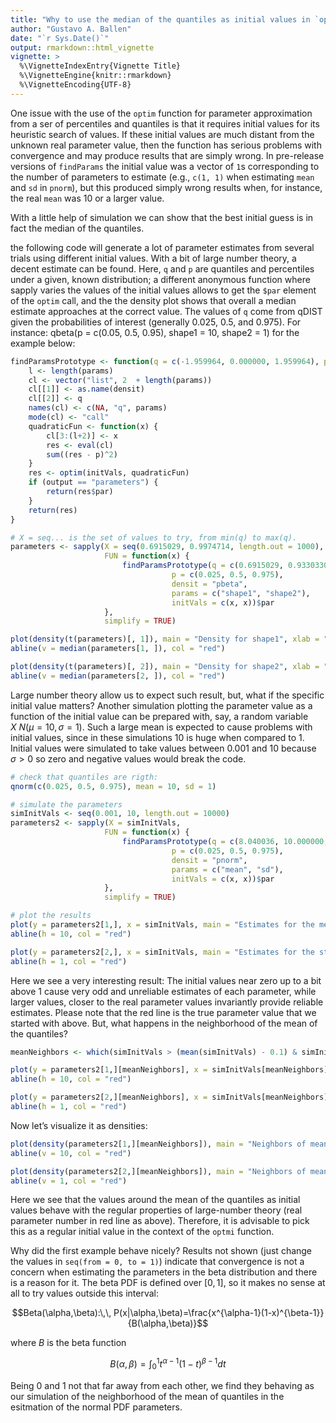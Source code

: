 ```yaml
---
title: "Why to use the median of the quantiles as initial values in `optim?`"
author: "Gustavo A. Ballen"
date: "`r Sys.Date()`"
output: rmarkdown::html_vignette
vignette: >
  %\VignetteIndexEntry{Vignette Title}
  %\VignetteEngine{knitr::rmarkdown}
  %\VignetteEncoding{UTF-8}
---
```


One issue with the use of the `optim` function for parameter approximation from a ser of percentiles and quantiles is that it requires initial values for its heuristic search of values. If these initial values are much distant from the unknown real parameter value, then the function has serious problems with convergence and may produce results that are simply wrong. In pre-release versions of `findParams` the initial value was a vector of `1`s corresponding to the number of parameters to estimate (e.g., `c(1, 1)` when estimating `mean` and `sd` in `pnorm`), but this produced simply wrong results when, for instance, the real `mean` was 10 or a larger value.

With a little help of simulation we can show that the best initial guess is in fact the median of the quantiles.

the following code will generate a lot of parameter estimates from several trials using different initial values. With a bit of large number theory, a decent estimate can be found. Here, `q` and `p` are quantiles and percentiles under a given, known distribution; a different anonymous function where sapply varies the values of the initial values allows to get the `$par` element of the `optim` call, and the the density plot shows that overall a median estimate approaches at the correct value. The values of `q` come from qDIST given the probabilities of interest (generally 0.025, 0.5, and 0.975). For instance: qbeta(p = c(0.05, 0.5, 0.95), shape1 = 10, shape2 = 1) for the example below:

```r
findParamsPrototype <- function(q = c(-1.959964, 0.000000, 1.959964), p = c(0.025,  0.50, 0.975), output = "complete", densit="pnorm", params = c("mean", "sd"), initVals = rep(1, times = l)) {
    l <- length(params)
    cl <- vector("list", 2  + length(params))
    cl[[1]] <- as.name(densit)
    cl[[2]] <- q
    names(cl) <- c(NA, "q", params)
    mode(cl) <- "call"
    quadraticFun <- function(x) {
        cl[3:(l+2)] <- x
        res <- eval(cl)
        sum((res - p)^2)
    }    
    res <- optim(initVals, quadraticFun)
    if (output == "parameters") {
        return(res$par)
    }
    return(res)
}
```

```r
# X = seq... is the set of values to try, from min(q) to max(q). 
parameters <- sapply(X = seq(0.6915029, 0.9974714, length.out = 1000),
                     FUN = function(x) {
                         findParamsPrototype(q = c(0.6915029, 0.9330330, 0.9974714),
                                    p = c(0.025, 0.5, 0.975),
                                    densit = "pbeta",
                                    params = c("shape1", "shape2"),
                                    initVals = c(x, x))$par
                     },
                     simplify = TRUE)

plot(density(t(parameters)[, 1]), main = "Density for shape1", xlab = "Shape1", ylab = "Density")
abline(v = median(parameters[1, ]), col = "red")

plot(density(t(parameters)[, 2]), main = "Density for shape2", xlab = "Shape2", ylab = "Density")
abline(v = median(parameters[2, ]), col = "red")
```

Large number theory allow us to expect such result, but, what if the specific initial value matters? Another simulation plotting the parameter value as a function of the initial value can be prepared with, say, a random variable $X ~ N(\mu = 10, \sigma = 1)$. Such a large mean is expected to cause problems with initial values, since in these simulations 10 is huge when compared to 1. Initial values were simulated to take values between 0.001 and 10 because $\sigma > 0$ so zero and negative values would break the code.

```r
# check that quantiles are rigth:
qnorm(c(0.025, 0.5, 0.975), mean = 10, sd = 1)

# simulate the parameters
simInitVals <- seq(0.001, 10, length.out = 10000)
parameters2 <- sapply(X = simInitVals,
                     FUN = function(x) {
                         findParamsPrototype(q = c(8.040036, 10.000000, 11.959964),
                                    p = c(0.025, 0.5, 0.975),
                                    densit = "pnorm",
                                    params = c("mean", "sd"),
                                    initVals = c(x, x))$par
                     },
                     simplify = TRUE)

# plot the results
plot(y = parameters2[1,], x = simInitVals, main = "Estimates for the mean", xlab = "Simulated init. vals.", ylab = "Parameter estimate")
abline(h = 10, col = "red")

plot(y = parameters2[2,], x = simInitVals, main = "Estimates for the st.dev.", xlab = "Simulated init. vals.", ylab = "Parameter estimate")
abline(h = 1, col = "red")
```

Here we see a very interesting result: The initial values near zero up to a bit above 1 cause very odd and unreliable estimates of each parameter, while larger values, closer to the real parameter values invariantly provide reliable estimates. Please note that the red line is the true parameter value that we started with above. But, what happens in the neighborhood of the mean of the quantiles?

```r
meanNeighbors <- which(simInitVals > (mean(simInitVals) - 0.1) & simInitVals < (mean(simInitVals) + 0.1))

plot(y = parameters2[1,][meanNeighbors], x = simInitVals[meanNeighbors], main = "Neighbors of mean(quantiles)", xlab = "Simulated init. vals.", ylab = "Parameter estimate")
abline(h = 10, col = "red")

plot(y = parameters2[2,][meanNeighbors], x = simInitVals[meanNeighbors], main = "Neighbors of mean(quantiles)", xlab = "Simulated init. vals.", ylab = "Parameter estimate")
abline(h = 1, col = "red")
```

Now let's visualize it as densities:

```r
plot(density(parameters2[1,][meanNeighbors]), main = "Neighbors of mean(quantiles)", ylab = "Parameter estimate")
abline(v = 10, col = "red")

plot(density(parameters2[2,][meanNeighbors]), main = "Neighbors of mean(quantiles)", ylab = "Parameter estimate")
abline(v = 1, col = "red")
```

Here we see that the values around the mean of the quantiles as initial values behave with the regular properties of large-number theory (real parameter number in red line as above). Therefore, it is advisable to pick this as a regular initial value in the context of the `optmi` function.

Why did the first example behave nicely? Results not shown (just change the values in `seq(from = 0, to = 1)`) indicate that convergence is not a concern when estimating the parameters in the beta distribution and there is a reason for it. The beta PDF is defined over $[0,1]$, so it makes no sense at all to try values outside this interval:

$$Beta(\alpha,\beta):\,\, P(x|\alpha,\beta)=\frac{x^{\alpha-1}(1-x)^{\beta-1}}{B(\alpha,\beta)}$$

where $B$ is the beta function

$$B(\alpha,\beta)=\int_{0}^{1}t^{\alpha-1}(1-t)^{\beta-1}dt$$

Being 0 and 1 not that far away from each other, we find they behaving as our simulation of the neighborhood of the mean of quantiles in the esitmation of the normal PDF parameters.
